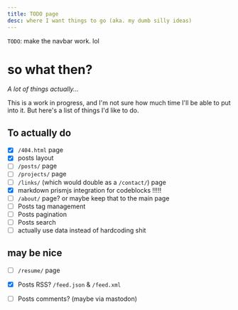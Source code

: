 ```yaml
---
title: TODO page
desc: where I want things to go (aka. my dumb silly ideas)
---
```


`TODO`: make the navbar work. lol

# so what then?

*A lot of things actually...*

This is a work in progress, and I'm not sure how much time I'll be able to put into it. But here's a list of things I'd like to do.

## To actually do

- [x] `/404.html` page
- [x] posts layout
- [ ] `/posts/` page
- [ ] `/projects/` page
- [ ] `/links/` (which would double as a `/contact/`) page
- [x] markdown prismjs integration for codeblocks !!!!!
- [ ] `/about/` page? or maybe keep that to the main page
- [ ] Posts tag management
- [ ] Posts pagination
- [ ] Posts search
- [ ] actually use data instead of hardcoding shit

## may be nice
- [ ] `/resume/` page
- [x] Posts RSS? `/feed.json` & `/feed.xml`
- [ ] Posts comments? (maybe via mastodon)


